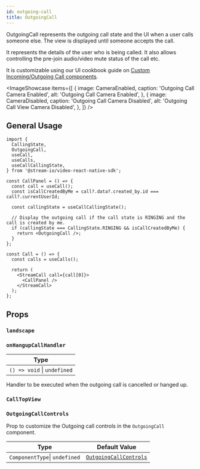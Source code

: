 ```yaml
---
id: outgoing-call
title: OutgoingCall
---
```



OutgoingCall represents the outgoing call state and the UI when a user calls someone else. The view is displayed until someone accepts the call.

It represents the details of the user who is being called. It also allows controlling the pre-join audio/video mute status of the call etc.

It is customizable using our UI cookbook guide on [Custom Incoming/Outgoing Call components](../../05-ui-cookbook/05-incoming-and-outcoming-call.mdx).

<ImageShowcase
  items={[
    {
      image: CameraEnabled,
      caption: 'Outgoing Call Camera Enabled',
      alt: 'Outgoing Call Camera Enabled',
    },
    {
      image: CameraDisabled,
      caption: 'Outgoing Call Camera Disabled',
      alt: 'Outgoing Call View Camera Disabled',
    },
  ]}
/>

## General Usage

```tsx
import {
  CallingState,
  OutgoingCall,
  useCall,
  useCalls,
  useCallCallingState,
} from '@stream-io/video-react-native-sdk';

const CallPanel = () => {
  const call = useCall();
  const isCallCreatedByMe = call?.data?.created_by.id === call?.currentUserId;

  const callingState = useCallCallingState();

  // Display the outgoing call if the call state is RINGING and the call is created by me.
  if (callingState === CallingState.RINGING && isCallCreatedByMe) {
    return <OutgoingCall />;
  }
};

const Call = () => {
  const calls = useCalls();

  return (
    <StreamCall call={call[0]}>
      <CallPanel />
    </StreamCall>
  );
};
```

## Props

### `landscape`

<Landscape />

### `onHangupCallHandler`

| Type                        |
| --------------------------- |
| `() => void` \| `undefined` |

Handler to be executed when the outgoing call is cancelled or hanged up.

### `CallTopView`

<CallTopView />

### `OutgoingCallControls`

Prop to customize the Outgoing call controls in the `OutgoingCall` component.

| Type                          | Default Value                                                                                                                                                        |
| ----------------------------- | -------------------------------------------------------------------------------------------------------------------------------------------------------------------- |
| `ComponentType`\| `undefined` | [`OutgoingCallControls`](https://github.com/GetStream/stream-video-js/blob/main/packages/react-native-sdk/src/components/Call/CallControls/OutgoingCallControls.tsx) |
